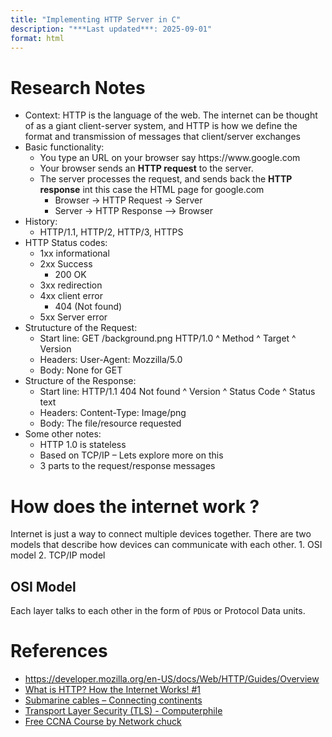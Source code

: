 ```yaml
---
title: "Implementing HTTP Server in C"
description: "***Last updated***: 2025-09-01"
format: html
---
```


# Research Notes

- Context: HTTP is the language of the web. The internet can be thought of as a giant client-server system,
  and HTTP is how we define the format and transmission of messages that client/server exchanges
- Basic functionality:
    - You type an URL on your browser say https://www.google.com
    - Your browser sends an **HTTP request** to the server.
    - The server processes the request, and sends back the **HTTP response** int this case the HTML page for google.com
        - Browser -> HTTP Request -> Server
        - Server -> HTTP Response --> Browser

- History:
    - HTTP/1.1, HTTP/2, HTTP/3, HTTPS

- HTTP Status codes:
    - 1xx informational
    - 2xx Success
        - 200 OK
    - 3xx redirection
    - 4xx client error
        - 404 (Not found)
    - 5xx Server error

- Strutucture of the Request:
    - Start line: GET           /background.png  HTTP/1.0
                  ^ Method      ^ Target         ^ Version
    - Headers: User-Agent: Mozzilla/5.0
    - Body: None for GET

- Structure of the Response:
    - Start line: HTTP/1.1   404            Not found
                  ^ Version  ^ Status Code  ^ Status text
    - Headers: Content-Type: Image/png
    - Body: The file/resource requested

- Some other notes:
    - HTTP 1.0 is stateless
    - Based on TCP/IP -- Lets explore more on this
    - 3 parts to the request/response messages


# How does the internet work ?

Internet is just a way to connect multiple devices together.
There are two models that describe how devices can communicate with each other.
1. OSI model
2. TCP/IP model

## OSI Model

Each layer talks to each other in the form of `PDU`s or Protocol Data units.

\begin{array}{|l|}
\hline
\text{Application}\\
\hdashline
\text{Presentation} \\
\hdashline
\text{Session} \\
\hline
\textcolor{blue}{\textbf{PDU: Data}} \\
\hline
\text{Transport} \\
\hline
\textcolor{blue}{\textbf{PDU: Segment, Port Address}} \\
\hline
\text{Network} \\
\hline
\textcolor{blue}{\textbf{PDU: Packet, IP Address}} \\
\hline
\text{Data Link} \\
\hline
\textcolor{blue}{\textbf{PDU: Frame, Eth/MAC Address}} \\
\hline
\text{Physical} \\
\hline
\end{array}


# References
- [https://developer.mozilla.org/en-US/docs/Web/HTTP/Guides/Overview](https://developer.mozilla.org/en-US/docs/Web/HTTP/Guides/Overview)
- [What is HTTP? How the Internet Works! #1](https://www.youtube.com/watch?v=wW2A5SZ3GkI)
- [Submarine cables -- Connecting continents](https://www.submarinecablemap.com/)
- [Transport Layer Security (TLS) - Computerphile](https://www.youtube.com/watch?v=0TLDTodL7Lc)
- [Free CCNA Course by Network chuck](https://www.youtube.com/playlist?list=PLIhvC56v63IJVXv0GJcl9vO5Z6znCVb1P)